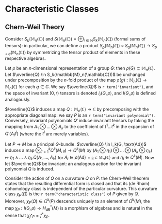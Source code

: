 # Characteristic Classes

## Chern-Weil Theory

Consider $S_k(\mathbb{M}_n(\mathbb{C}))$ and $S(\mathbb{M}_n(\mathbb{C})) = \oplus_{i \in \mathbb{N}} S_k(\mathbb{M}_n(\mathbb{C}))$ (formal sums of tensors): in particular, we can define a product $S_p(\mathbb{M}_n(\mathbb{C})) \times S_q(\mathbb{M}_n(\mathbb{C})) \to S_{p+q}(\mathbb{M}_n(\mathbb{C}))$ by symmetrizing the tensor product of elements in these respective algebras. 

Let $\rho$ be an $n$-dimensional representation of a group $G$: then $\rho(G) \subset \mathbb{M}_n(\mathbb{C})$. Let $\overline{Q} \in S_k(\mathbb{M}_n(\mathbb{C}))$ be unchanged under precomposition by the $n$-fold product of the map $\rho(g) : \mathbb{M}_n(\mathbb{C}) \to \mathbb{M}_n(\mathbb{C})$ for each $g \in G$. We say $\overline{Q}$ is `r term("invariant")`, and the space of invariant $(0,r)$ tensors is denoted $I_r(G,\rho)$, and $I(G,\rho)$ is defined analogously.

$\overline{Q}$ induces a map $Q : \mathbb{M}_n(\mathbb{C}) \to \mathbb{C}$ by precomposing with the appropriate diagonal map: we say $P$ is an `r term("invariant polynomial")`. Conversely, invariant polynomials $Q'$ induce invariant tensors by taking the mapping from $A_1 \otimes \dots \otimes A_k$ to the coefficient of $t^1 \dots t^k$ in the expansion of $Q'(A_it^i)$ (where the $t^i$ are merely variables).

Let $P \to M$ be a principal $G$-bundle. $\overline{Q} \in I_k(G, \text{Ad})$ induces a map $\otimes_{i=1}^k \Omega^k(M,\mathfrak{g}) \to \Omega^k(M)$ by $(A_1 \otimes \eta_1) \otimes \dots \otimes (A_k \otimes \eta_k) \mapsto \eta_1 \wedge \dots \wedge \eta_k \, Q(A_1, \dots, A_k)$ for $A_i \in \rho(\text{Ad}) = \mathfrak{g} \subset \mathbb{M}_n(\mathbb{C})$ and $\eta_i \in \Omega^k(M)$. Now let $\overline{Q}$ be invariant: an analogous action for the invariant polynomial $Q$ is induced.

Consider the action of $Q$ on a curvature $\Omega$ on $P$: the Chern-Weil theorem states that the resulting differential form is closed and that its (de Rham) cohomology class is independent of the particular curvature. This curvature class $\chi_P(\Omega)$ is the `r term("characteristic class")` of $P$ given by $Q$. Moreover, $\chi_P(\Omega) \in \Omega^k(P)$ descends uniquely to an element of $\Omega^k(M)$, the map $\chi_P : I(G,\rho) \to H_{\text{dR}}^*(M)$ is a morphism of algebras and is natural in the sense that $\chi_{f^*P} = f^*\chi_P$.
